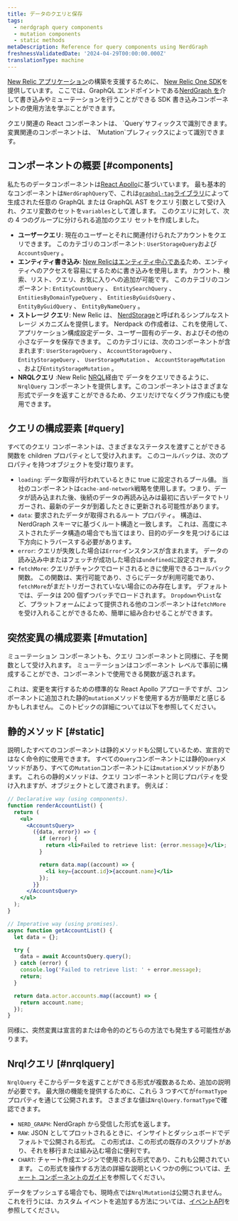 ```yaml
---
title: データのクエリと保存
tags:
  - nerdgraph query components
  - mutation components
  - static methods
metaDescription: Reference for query components using NerdGraph
freshnessValidatedDate: '2024-04-29T00:00:00.000Z'
translationType: machine
---
```


[New Relic アプリケーション](/docs/new-relic-solutions/tutorials/build-hello-world-app)の構築を支援するために、 [New Relic One SDK](/docs/new-relic-solutions/build-nr-ui/sdk-component/intro-to-sdk)を提供しています。 ここでは、GraphQL エンドポイントである[NerdGraph を](/docs/apis/nerdgraph/get-started/introduction-new-relic-nerdgraph/)介して書き込みやミューテーションを行うことができる SDK 書き込みコンポーネントの使用方法を学ぶことができます。

<Callout variant="tip">
  クエリ関連の React コンポーネントは、 `Query`サフィックスで識別できます。 変異関連のコンポーネントは、 `Mutation`プレフィックスによって識別できます。
</Callout>

## コンポーネントの概要 [#components]

私たちのデータコンポーネントは[React Apollo](https://www.apollographql.com/docs/react/)に基づいています。 最も基本的なコンポーネントは`NerdGraphQuery`で、これは[`graphql-tag`ライブラリ](https://github.com/apollographql/graphql-tag)によって生成された任意の GraphQL または GraphQL AST をクエリ 引数として受け入れ、クエリ変数のセットを`variables`として渡します。 このクエリに対して、次の 4 つのグループに分けられる追加のクエリ セットを作成しました。

* **ユーザークエリ**: 現在のユーザーとそれに関連付けられたアカウントをクエリできます。 このカテゴリのコンポーネント: `UserStorageQuery`および`AccountsQuery` 。
* **エンティティ書き込み**: [New Relicはエンティティ中心である](/docs/new-relic-one/use-new-relic-one/ui-data/new-relic-one-entity-explorer-view-performance-across-apps-services-hosts)ため、エンティティへのアクセスを容易にするために書き込みを使用します。 カウント、検索、リスト、クエリ、お気に入りへの追加が可能です。 このカテゴリのコンポーネント: `EntityCountQuery` 、 `EntitySearchQuery` 、 `EntitiesByDomainTypeQuery` 、 `EntitiesByGuidsQuery` 、 `EntityByGuidQuery` 、 `EntityByNameQuery` 。
* **ストレージ クエリ**: New Relic は、 [NerdStorage](/docs/new-relic-solutions/build-nr-ui/nerdstorage)と呼ばれるシンプルなストレージ メカニズムを提供します。 Nerdpack の作成者は、これを使用して、アプリケーション構成設定データ、ユーザー固有のデータ、およびその他の小さなデータを保存できます。 このカテゴリには、次のコンポーネントが含まれます: `UserStorageQuery` 、 `AccountStorageQuery` 、 `EntityStorageQuery` 、 `UserStorageMutation` 、 `AccountStorageMutation` 、および`EntityStorageMutation` 。
* **NRQLクエリ** :New Relic [NRQL](/docs/nrql/get-started/introduction-nrql-how-nrql-works)経由で データをクエリできるように、`NrqlQuery` コンポーネントを提供します。このコンポーネントはさまざまな形式でデータを返すことができるため、クエリだけでなくグラフ作成にも使用できます。

## クエリの構成要素 [#query]

すべてのクエリ コンポーネントは、さまざまなステータスを渡すことができる関数を children プロパティとして受け入れます。 このコールバックは、次のプロパティを持つオブジェクトを受け取ります。

* `loading`: データ取得が行われているときに true に設定されるブール値。 当社のコンポーネントは`cache-and-network`戦略を使用します。つまり、データが読み込まれた後、後続のデータの再読み込みは最初に古いデータでトリガーされ、最新のデータが到着したときに更新される可能性があります。
* `data`: 要求されたデータが取得されるルート プロパティ。 構造は、NerdGraph スキーマに基づくルート構造と一致します。 これは、高度にネストされたデータ構造の場合でも当てはまり、目的のデータを見つけるには下方向にトラバースする必要があります。
* `error`: クエリが失敗した場合は`Error`インスタンスが含まれます。 データの読み込み中またはフェッチが成功した場合は`undefined`に設定されます。
* `fetchMore`: クエリがチャンクでロードされるときに使用できるコールバック関数。 この関数は、実行可能であり、さらにデータが利用可能であり、 `fetchMore`がまだトリガーされていない場合にのみ存在します。 デフォルトでは、データは 200 個ずつバッチでロードされます。 `Dropdown`や`List`など、プラットフォームによって提供される他のコンポーネントは`fetchMore`を受け入れることができるため、簡単に組み合わせることができます。

## 突然変異の構成要素 [#mutation]

ミューテーション コンポーネントも、クエリ コンポーネントと同様に、子を関数として受け入れます。 ミューテーションはコンポーネント レベルで事前に構成することができ、コンポーネントで使用できる関数が返されます。

これは、変更を実行するための標準的な React Apollo アプローチですが、コンポーネントに追加された静的`mutation`メソッドを使用する方が簡単だと感じるかもしれません。 このトピックの詳細については以下を参照してください。

## 静的メソッド [#static]

説明したすべてのコンポーネントは静的メソッドも公開しているため、宣言的ではなく命令的に使用できます。 すべての`Query`コンポーネントには静的`Query`メソッドがあり、すべての`Mutation`コンポーネントには`mutation`メソッドがあります。 これらの静的メソッドは、クエリ コンポーネントと同じプロパティを受け入れますが、オブジェクトとして渡されます。 例えば：

```jsx
// Declarative way (using components).
function renderAccountList() {
  return (
    <ul>
      <AccountsQuery>
        ({data, error}) => {
          if (error) {
            return <li>Failed to retrieve list: {error.message}</li>;
          }

          return data.map((account) => {
            <li key={account.id}>{account.name}</li>
          });
        }}
      </AccountsQuery>
    </ul>
  );
}

// Imperative way (using promises).
async function getAccountList() {
  let data = {};

  try {
    data = await AccountsQuery.query();
  } catch (error) {
    console.log('Failed to retrieve list: ' + error.message);
    return;
  }

  return data.actor.accounts.map((account) => {
    return account.name;
  });
}
```

同様に、突然変異は宣言的または命令的のどちらの方法でも発生する可能性があります。

## Nrqlクエリ [#nrqlquery]

`NrqlQuery` そこからデータを返すことができる形式が複数あるため、追加の説明が必要です。 最大限の機能を提供するために、これら 3 つすべてが`formatType`プロパティを通じて公開されます。 さまざまな値は`NrqlQuery.formatType`で確認できます。

* `NERD_GRAPH`: NerdGraph から受信した形式を返します。
* `RAW`: JSON としてプロットされるときに、インサイトとダッシュボードでデフォルトで公開される形式。 この形式は、この形式の既存のスクリプトがあり、それを移行または組み込む場合に便利です。
* `CHART`: チャート作成エンジンで使用される形式であり、これも公開されています。 この形式を操作する方法の詳細な説明といくつかの例については、[チャート コンポーネントのガイド](/docs/new-relic-solutions/build-nr-ui/sdk-component/intro-to-sdk)を参照してください。

データをプッシュする場合でも、現時点では`NrqlMutation`は公開されません。 これを行うには、カスタム イベントを追加する方法については、[イベントAPI](/docs/data-apis/ingest-apis/event-api/introduction-event-api/)を参照してください。